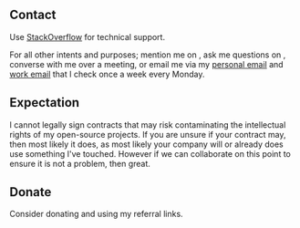 
## Contact

Use [StackOverflow](http://stackoverflow.com/) for technical support.

For all other intents and purposes; mention me on <link code='twitter' />, ask me questions on <link code='quora' />, converse with me over a <link code='meet'>meeting</link>, or email me via my [personal email](mailto:b@lupton.cc) and [work email](mailto:b@bevry.me) that I check once a week every Monday.

## Expectation

I cannot legally sign contracts that may risk contaminating the intellectual rights of my open-source projects. If you are unsure if your contract may, then most likely it does, as most likely your company will or already does use something I've touched. However if we can collaborate on this point to ensure it is not a problem, then great.

## Donate

Consider <link code='donate'>donating</link> and using my <link code='referrals'>referral links</link>.
